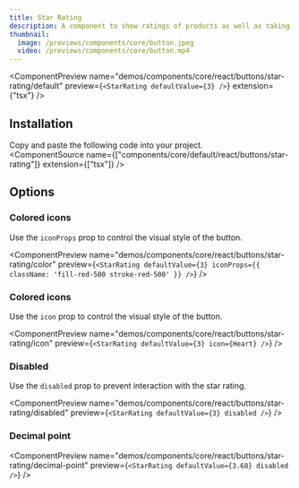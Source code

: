 ```yaml
---
title: Star Rating
description: A component to show ratings of products as well as taking input for rating
thumbnail:
  image: /previews/components/core/button.jpeg
  video: /previews/components/core/button.mp4
---
```


<ComponentPreview
  name="demos/components/core/react/buttons/star-rating/default"
  preview={`<StarRating defaultValue={3} />`}
  extension={"tsx"}
/>

## Installation

Copy and paste the following code into your project.<br/>
  <ComponentSource
    name={["components/core/default/react/buttons/star-rating"]}
    extension={["tsx"]}
  />

## Options

### Colored icons

Use the `iconProps` prop to control the visual style of the button.<br/>

<ComponentPreview
  name="demos/components/core/react/buttons/star-rating/color"
  preview={`<StarRating defaultValue={3} iconProps={{ className: 'fill-red-500 stroke-red-500' }} />`}
/>

### Colored icons

Use the `icon` prop to control the visual style of the button.<br/>

<ComponentPreview
  name="demos/components/core/react/buttons/star-rating/icon"
  preview={`<StarRating defaultValue={3} icon={Heart} />`}
/>

### Disabled

Use the `disabled` prop to prevent interaction with the star rating.<br/>

<ComponentPreview
  name="demos/components/core/react/buttons/star-rating/disabled"
  preview={`<StarRating defaultValue={3} disabled />`}
/>

### Decimal point

<ComponentPreview
  name="demos/components/core/react/buttons/star-rating/decimal-point"
  preview={`<StarRating defaultValue={3.68} disabled />`}
/>
